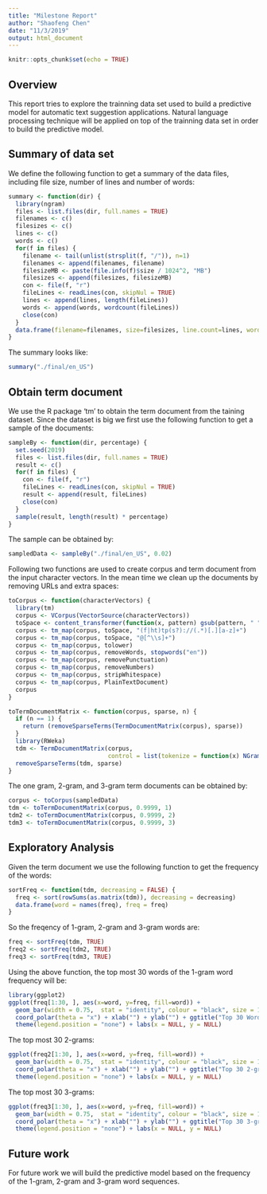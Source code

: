 ```yaml
---
title: "Milestone Report"
author: "Shaofeng Chen"
date: "11/3/2019"
output: html_document
---
```


```r
knitr::opts_chunk$set(echo = TRUE)
```

## Overview

This report tries to explore the trainning data set used to build a predictive model for automatic text suggestion applications. Natural language processing technique will be applied on top of the trainning data set in order to build the predictive model.

## Summary of data set

We define the following function to get a summary of the data files, including file size, number of lines and number of words:

```r
summary <- function(dir) {
  library(ngram)
  files <- list.files(dir, full.names = TRUE)
  filenames <- c()
  filesizes <- c()
  lines <- c()
  words <- c()
  for(f in files) {
    filename <- tail(unlist(strsplit(f, "/")), n=1)
    filenames <- append(filenames, filename)
    filesizeMB <- paste(file.info(f)$size / 1024^2, "MB")
    filesizes <- append(filesizes, filesizeMB)
    con <- file(f, "r")
    fileLines <- readLines(con, skipNul = TRUE)
    lines <- append(lines, length(fileLines))
    words <- append(words, wordcount(fileLines))
    close(con)
  }
  data.frame(filename=filenames, size=filesizes, line.count=lines, word.count=words)
}
```

The summary looks like:
```r
summary("./final/en_US")
```

## Obtain term document

We use the R package 'tm' to obtain the term document from the taining dataset. Since the dataset is big we first use the following function to get a sample of the documents:
```r
sampleBy <- function(dir, percentage) {
  set.seed(2019)
  files <- list.files(dir, full.names = TRUE)
  result <- c()
  for(f in files) {
    con <- file(f, "r")
    fileLines <- readLines(con, skipNul = TRUE)
    result <- append(result, fileLines)
    close(con)
  }
  sample(result, length(result) * percentage)
}
```

The sample can be obtained by:
```r
sampledData <- sampleBy("./final/en_US", 0.02)
```

Following two functions are used to create corpus and term document from the input character vectors. In the mean time we clean up the documents by removing URLs and extra spaces:
```r
toCorpus <- function(characterVectors) {
  library(tm)
  corpus <- VCorpus(VectorSource(characterVectors))
  toSpace <- content_transformer(function(x, pattern) gsub(pattern, " ", x))
  corpus <- tm_map(corpus, toSpace, "(f|ht)tp(s?)://(.*)[.][a-z]+")
  corpus <- tm_map(corpus, toSpace, "@[^\\s]+")
  corpus <- tm_map(corpus, tolower)
  corpus <- tm_map(corpus, removeWords, stopwords("en"))
  corpus <- tm_map(corpus, removePunctuation)
  corpus <- tm_map(corpus, removeNumbers)
  corpus <- tm_map(corpus, stripWhitespace)
  corpus <- tm_map(corpus, PlainTextDocument)
  corpus
}

toTermDocumentMatrix <- function(corpus, sparse, n) {
  if (n == 1) {
    return (removeSparseTerms(TermDocumentMatrix(corpus), sparse))
  }
  library(RWeka)
  tdm <- TermDocumentMatrix(corpus, 
                            control = list(tokenize = function(x) NGramTokenizer(x, Weka_control(min = n, max = n))))
  removeSparseTerms(tdm, sparse)
}
```

The one gram, 2-gram, and 3-gram term documents can be obtained by:
```r
corpus <- toCorpus(sampledData)
tdm <- toTermDocumentMatrix(corpus, 0.9999, 1)
tdm2 <- toTermDocumentMatrix(corpus, 0.9999, 2)
tdm3 <- toTermDocumentMatrix(corpus, 0.9999, 3)
```

## Exploratory Analysis


Given the term document we use the following function to get the frequency of the words:
```r
sortFreq <- function(tdm, decreasing = FALSE) {
  freq <- sort(rowSums(as.matrix(tdm)), decreasing = decreasing)
  data.frame(word = names(freq), freq = freq)
}
```

So the freqency of 1-gram, 2-gram and 3-gram words are:
```r
freq <- sortFreq(tdm, TRUE)
freq2 <- sortFreq(tdm2, TRUE)
freq3 <- sortFreq(tdm3, TRUE)
```

Using the above function, the top most 30 words of the 1-gram word frequency will be:
```r
library(ggplot2)
ggplot(freq[1:30, ], aes(x=word, y=freq, fill=word)) + 
  geom_bar(width = 0.75,  stat = "identity", colour = "black", size = 1) + 
  coord_polar(theta = "x") + xlab("") + ylab("") + ggtitle("Top 30 Word Frequency") + 
  theme(legend.position = "none") + labs(x = NULL, y = NULL)
```


The top most 30 2-grams:

```r
ggplot(freq2[1:30, ], aes(x=word, y=freq, fill=word)) + 
  geom_bar(width = 0.75,  stat = "identity", colour = "black", size = 1) + 
  coord_polar(theta = "x") + xlab("") + ylab("") + ggtitle("Top 30 2-gram Frequency") + 
  theme(legend.position = "none") + labs(x = NULL, y = NULL)
```


The top most 30 3-grams:

```r
ggplot(freq3[1:30, ], aes(x=word, y=freq, fill=word)) + 
  geom_bar(width = 0.75,  stat = "identity", colour = "black", size = 1) + 
  coord_polar(theta = "x") + xlab("") + ylab("") + ggtitle("Top 30 3-gram Frequency") + 
  theme(legend.position = "none") + labs(x = NULL, y = NULL)
```

## Future work

For future work we will build the predictive model based on the frequency of the 1-gram, 2-gram and 3-gram word sequences. 